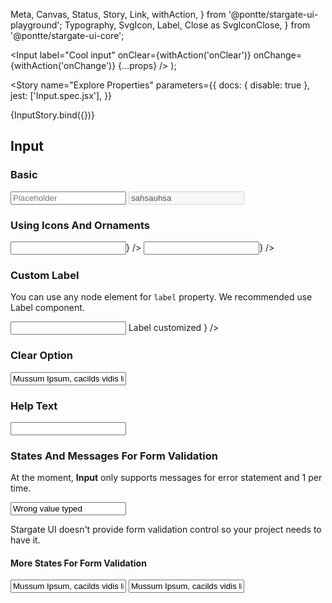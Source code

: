   Meta,
  Canvas,
  Status,
  Story,
  Link,
  withAction,
} from '@pontte/stargate-ui-playground';
  Typography,
  SvgIcon,
  Label,
  Close as SvgIconClose,
} from '@pontte/stargate-ui-core';


  <Input
    label="Cool input"
    onClear={withAction('onClear')}
    onChange={withAction('onChange')}
    {...props}
  />
);

<Meta title="Core/Form Elements/Input" component={Input} />

<Story
  name="Explore Properties"
  parameters={{
    docs: { disable: true },
    jest: ['Input.spec.jsx'],
  }}
>
  {InputStory.bind({})}
</Story>

## Input

<Status type="rc" />

### Basic

<Canvas>
  <Input
    label="Default"
    placeholder="Placeholder"
  />
  <Input
    label="Disabled"
    placeholder="Placeholder"
    disabled
    value="sahsauhsa"
  />
</Canvas>

### Using Icons And Ornaments

<Canvas>
  <Input
    label="Icon at start of input"
    componentAtStart={<SvgIconClose />}
  />
  <Input
    label="Icon at end of input"
    componentAtEnd={<SvgIconClose />}
  />
</Canvas>

### Custom Label

You can use any node element for `label` property. We recommended use <Link kind="core-label--page">Label</Link> component.

<Canvas>
  <Input
    label={
      <Label>
        <SvgIconClose />
        Label customized
      </Label>
    }
  />
</Canvas>

### Clear Option

<Canvas>
  <Input
    label="Input with clear option"
    value="Mussum Ipsum, cacilds vidis litro abertis."
    clear
  />
</Canvas>

### Help Text

<Canvas>
  <Input
    label="Input with clear option"
    helper="Mussum Ipsum, cacilds vidis litro abertis. Atirei o pau no gatis, per gatis num morreus. Interagi no mé, cursus quis, vehicula ac nisi. Mé faiz elementum girarzis, nisi eros vermeio. Nec orci ornare consequat. Praesent lacinia ultrices consectetur. Sed non ipsum felis."
  />
</Canvas>

### States And Messages For Form Validation

At the moment, **Input** only supports messages for error statement and 1 per time.

<Canvas>
  <Input
    label="Input With Error"
    value="Wrong value typed"
    error
    errorMessage="Mussum Ipsum, cacilds vidis litro abertis."
  />
</Canvas>

Stargate UI doesn't provide form validation control so your project needs to have it.

#### More States For Form Validation

<Canvas>
  <Input
    label="Input with success state"
    value="Mussum Ipsum, cacilds vidis litro abertis."
    color="success"
  />
  <Input
    label="Input with warning state"
    value="Mussum Ipsum, cacilds vidis litro abertis."
    color="warning"
  />
</Canvas>
